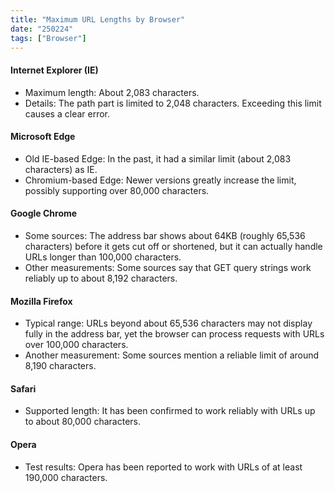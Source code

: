```yaml
---
title: "Maximum URL Lengths by Browser"
date: "250224"
tags: ["Browser"]
---
```


#### Internet Explorer (IE)

- Maximum length: About 2,083 characters.
- Details: The path part is limited to 2,048 characters. Exceeding this limit causes a clear error.

#### Microsoft Edge

- Old IE-based Edge: In the past, it had a similar limit (about 2,083 characters) as IE.
- Chromium-based Edge: Newer versions greatly increase the limit, possibly supporting over 80,000 characters.

#### Google Chrome

- Some sources: The address bar shows about 64KB (roughly 65,536 characters) before it gets cut off or shortened, but it can actually handle URLs longer than 100,000 characters.
- Other measurements: Some sources say that GET query strings work reliably up to about 8,192 characters.

#### Mozilla Firefox

- Typical range: URLs beyond about 65,536 characters may not display fully in the address bar, yet the browser can process requests with URLs over 100,000 characters.
- Another measurement: Some sources mention a reliable limit of around 8,190 characters.

#### Safari

- Supported length: It has been confirmed to work reliably with URLs up to about 80,000 characters.

#### Opera

- Test results: Opera has been reported to work with URLs of at least 190,000 characters.
